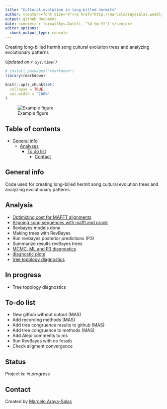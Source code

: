 ```yaml
---
title: "Cultural evolution in long-billed hermits"
author: <center><font size="4"><a href="http://marceloarayasalas.weebly.com/">Marcelo Araya-Salas PhD</a> & <a href="https://scholar.google.com/citations?user=0a8k9T8AAAAJ&hl=es&oi=ao"> Beatriz Willink PhD</a></font></center>
output: github_document
date: <center>`r format(Sys.Date(), "%d-%m-%Y")`</center>
editor_options:
  chunk_output_type: console
---
```


<!-- Description  -->
Creating long-billed hermit song cultural evolution trees and analyzing evolutionary patterns

*Updated on `r Sys.time()`*

<!-- README.md is generated from README.Rmd. Please edit that file -->

```r

# install.packages("rmarkdown")
library(rmarkdown)

knitr::opts_chunk$set(
  collapse = TRUE,
  out.width = "100%"
)
```


![Example figure](./img/example_fig.png)

## Table of contents
* [General info](#general-info)
  * [Analyses](#Analyses)
    * [To do list](#to-do-list)
      * [Contact](#contact)

## General info

Code used for creating long-billed hermit song cultural evolution trees and analyzing evolutionary patterns.

## Analysis

* [Optimizing cost for MAFFT alignments](https://rpubs.com/marcelo-araya-salas/601010)
* [Aligning song sequences with mafft and prank](https://rpubs.com/marcelo-araya-salas/601065)
* Revbayes models done
* Making trees with RevBayes
* Run revbayes posterior predictions (P3)
* Summarize results revBayes trees
- [MCMC, ML and P3 diagnostics](https://rpubs.com/marcelo-araya-salas/722260)
- [diagnostic plots](lbh_cultural_evolution/tree/master/output/MCMC_diagnostic_plots)
- [tree topology diagnostics](https://rpubs.com/marcelo-araya-salas/709692)

## In progress

*  Tree topology diagnostics 

## To-do list

* New github without output (MAS)
* Add recording methods (MAS)
* Add tree congruence results to github (MAS)
* Add tree congruence to methods (MAS)
* Add Alejo comments to ms
* Run RevBayes with no fossils
* Check aligment convergence


## Status
Project is: _in progress_

## Contact
Created by [Marcelo Araya-Salas](https://marceloarayasalas.weebly.com/)


<!-- #### discusion -->

  <!-- # title: Cultural evolution hummingbirds  -->

  <!-- do alignments matter? compare convergence across aligent methods (prank, all equal, optimal) -->

  <!-- hacer machote para el aticulo -->


